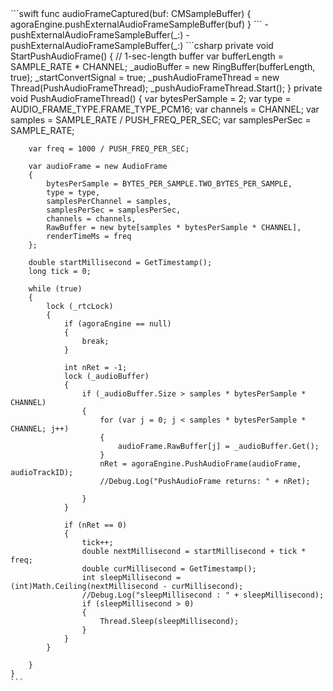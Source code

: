 <PlatformWrapper platform="ios">
    ```swift
    func audioFrameCaptured(buf: CMSampleBuffer) {
        agoraEngine.pushExternalAudioFrameSampleBuffer(buf)
    }
    ```
    <PlatformWrapper platform="ios">
    - <Link to="{{Global.API_REF_IOS_ROOT_RTC_ENGINE_KIT}}/pushexternalaudioframesamplebuffer(_:)">pushExternalAudioFrameSampleBuffer(_:)</Link>
    </PlatformWrapper>
    <PlatformWrapper platform="macos">
    - <Link to="{{Global.API_REF_MACOS_ROOT_RTC_ENGINE_KIT}}/pushexternalaudioframesamplebuffer(_:)">pushExternalAudioFrameSampleBuffer(_:)</Link>
    </PlatformWrapper>
</PlatformWrapper>
<PlatformWrapper platform ="unity">
    ```csharp
    private void StartPushAudioFrame()
    {
        // 1-sec-length buffer
        var bufferLength = SAMPLE_RATE * CHANNEL;
        _audioBuffer = new RingBuffer<byte>(bufferLength, true);
        _startConvertSignal = true;
        _pushAudioFrameThread = new Thread(PushAudioFrameThread);
        _pushAudioFrameThread.Start();
    }
    private void PushAudioFrameThread()
    {
        var bytesPerSample = 2;
        var type = AUDIO_FRAME_TYPE.FRAME_TYPE_PCM16;
        var channels = CHANNEL;
        var samples = SAMPLE_RATE / PUSH_FREQ_PER_SEC;
        var samplesPerSec = SAMPLE_RATE;

        var freq = 1000 / PUSH_FREQ_PER_SEC;

        var audioFrame = new AudioFrame
        {
            bytesPerSample = BYTES_PER_SAMPLE.TWO_BYTES_PER_SAMPLE,
            type = type,
            samplesPerChannel = samples,
            samplesPerSec = samplesPerSec,
            channels = channels,
            RawBuffer = new byte[samples * bytesPerSample * CHANNEL],
            renderTimeMs = freq
        };

        double startMillisecond = GetTimestamp();
        long tick = 0;

        while (true)
        {
            lock (_rtcLock)
            {
                if (agoraEngine == null)
                {
                    break;
                }

                int nRet = -1;
                lock (_audioBuffer)
                {
                    if (_audioBuffer.Size > samples * bytesPerSample * CHANNEL)
                    {
                        for (var j = 0; j < samples * bytesPerSample * CHANNEL; j++)
                        {
                            audioFrame.RawBuffer[j] = _audioBuffer.Get();
                        }
                        nRet = agoraEngine.PushAudioFrame(audioFrame, audioTrackID);
                        //Debug.Log("PushAudioFrame returns: " + nRet);

                    }
                }

                if (nRet == 0)
                {
                    tick++;
                    double nextMillisecond = startMillisecond + tick * freq;
                    double curMillisecond = GetTimestamp();
                    int sleepMillisecond = (int)Math.Ceiling(nextMillisecond - curMillisecond);
                    //Debug.Log("sleepMillisecond : " + sleepMillisecond);
                    if (sleepMillisecond > 0)
                    {
                        Thread.Sleep(sleepMillisecond);
                    }
                }
            }

        }
    }
    ```
</PlatformWrapper>